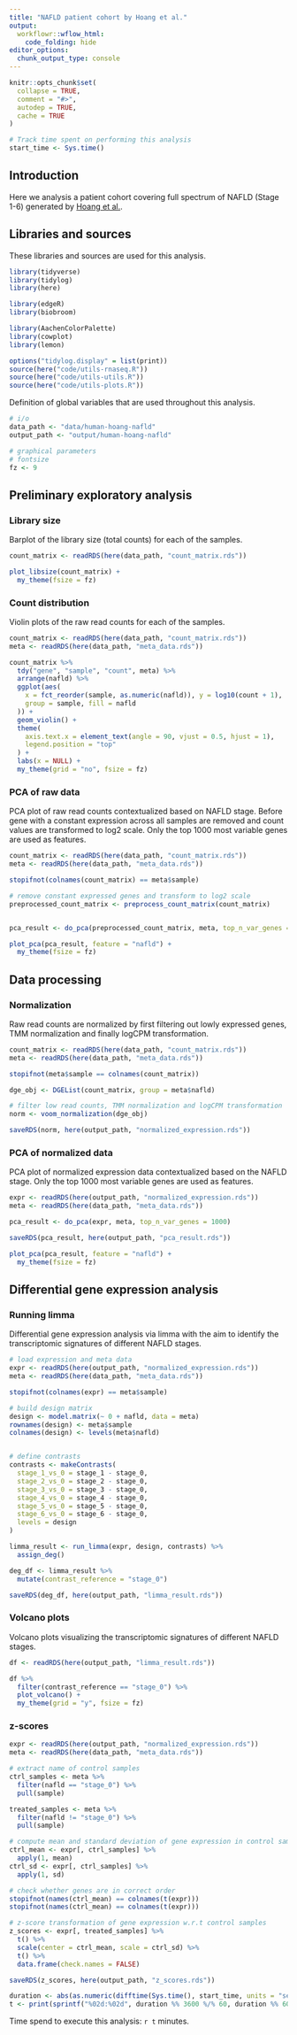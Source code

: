 ```yaml
---
title: "NAFLD patient cohort by Hoang et al."
output: 
  workflowr::wflow_html:
    code_folding: hide
editor_options:
  chunk_output_type: console
---
```


```r
knitr::opts_chunk$set(
  collapse = TRUE,
  comment = "#>",
  autodep = TRUE,
  cache = TRUE
)
```

```r
# Track time spent on performing this analysis
start_time <- Sys.time()
```

## Introduction
Here we analysis a patient cohort covering full spectrum of NAFLD (Stage 1-6) generated by [Hoang et al.](https://doi.org/10.1038/s41598-019-48746-5).

## Libraries and sources
These libraries and sources are used for this analysis.
```r
library(tidyverse)
library(tidylog)
library(here)

library(edgeR)
library(biobroom)

library(AachenColorPalette)
library(cowplot)
library(lemon)

options("tidylog.display" = list(print))
source(here("code/utils-rnaseq.R"))
source(here("code/utils-utils.R"))
source(here("code/utils-plots.R"))
```

Definition of global variables that are used throughout this analysis.
```r
# i/o
data_path <- "data/human-hoang-nafld"
output_path <- "output/human-hoang-nafld"

# graphical parameters
# fontsize
fz <- 9
```

## Preliminary exploratory analysis
### Library size
Barplot of the library size (total counts) for each of the samples.
```r
count_matrix <- readRDS(here(data_path, "count_matrix.rds"))

plot_libsize(count_matrix) +
  my_theme(fsize = fz)
```

### Count distribution
Violin plots of the raw read counts for each of the samples.
```r
count_matrix <- readRDS(here(data_path, "count_matrix.rds"))
meta <- readRDS(here(data_path, "meta_data.rds"))

count_matrix %>%
  tdy("gene", "sample", "count", meta) %>%
  arrange(nafld) %>%
  ggplot(aes(
    x = fct_reorder(sample, as.numeric(nafld)), y = log10(count + 1),
    group = sample, fill = nafld
  )) +
  geom_violin() +
  theme(
    axis.text.x = element_text(angle = 90, vjust = 0.5, hjust = 1),
    legend.position = "top"
  ) +
  labs(x = NULL) +
  my_theme(grid = "no", fsize = fz)
```

### PCA of raw data
PCA plot of raw read counts contextualized based on NAFLD stage. Before gene with a constant expression across all samples are removed and count values are transformed to log2 scale. Only the top 1000 most variable genes are used as features.
```r
count_matrix <- readRDS(here(data_path, "count_matrix.rds"))
meta <- readRDS(here(data_path, "meta_data.rds"))

stopifnot(colnames(count_matrix) == meta$sample)

# remove constant expressed genes and transform to log2 scale
preprocessed_count_matrix <- preprocess_count_matrix(count_matrix)


pca_result <- do_pca(preprocessed_count_matrix, meta, top_n_var_genes = 1000)

plot_pca(pca_result, feature = "nafld") +
  my_theme(fsize = fz)
```

## Data processing
### Normalization
Raw read counts are normalized by first filtering out lowly expressed genes, TMM normalization and finally logCPM transformation.
```r
count_matrix <- readRDS(here(data_path, "count_matrix.rds"))
meta <- readRDS(here(data_path, "meta_data.rds"))

stopifnot(meta$sample == colnames(count_matrix))

dge_obj <- DGEList(count_matrix, group = meta$nafld)

# filter low read counts, TMM normalization and logCPM transformation
norm <- voom_normalization(dge_obj)

saveRDS(norm, here(output_path, "normalized_expression.rds"))
```

### PCA of normalized data
PCA plot of normalized expression data contextualized based on the NAFLD stage. Only the top 1000 most variable genes are used as features.
```r
expr <- readRDS(here(output_path, "normalized_expression.rds"))
meta <- readRDS(here(data_path, "meta_data.rds"))

pca_result <- do_pca(expr, meta, top_n_var_genes = 1000)

saveRDS(pca_result, here(output_path, "pca_result.rds"))

plot_pca(pca_result, feature = "nafld") +
  my_theme(fsize = fz)
```

## Differential gene expression analysis
### Running limma
Differential gene expression analysis via limma with the aim to identify the transcriptomic signatures of different NAFLD stages.
```r
# load expression and meta data
expr <- readRDS(here(output_path, "normalized_expression.rds"))
meta <- readRDS(here(data_path, "meta_data.rds"))

stopifnot(colnames(expr) == meta$sample)

# build design matrix
design <- model.matrix(~ 0 + nafld, data = meta)
rownames(design) <- meta$sample
colnames(design) <- levels(meta$nafld)


# define contrasts
contrasts <- makeContrasts(
  stage_1_vs_0 = stage_1 - stage_0,
  stage_2_vs_0 = stage_2 - stage_0,
  stage_3_vs_0 = stage_3 - stage_0,
  stage_4_vs_0 = stage_4 - stage_0,
  stage_5_vs_0 = stage_5 - stage_0,
  stage_6_vs_0 = stage_6 - stage_0,
  levels = design
)

limma_result <- run_limma(expr, design, contrasts) %>%
  assign_deg()

deg_df <- limma_result %>%
  mutate(contrast_reference = "stage_0")

saveRDS(deg_df, here(output_path, "limma_result.rds"))
```

### Volcano plots
Volcano plots visualizing the transcriptomic signatures of different NAFLD stages.
```r
df <- readRDS(here(output_path, "limma_result.rds"))

df %>%
  filter(contrast_reference == "stage_0") %>%
  plot_volcano() +
  my_theme(grid = "y", fsize = fz)
```

### z-scores
```r
expr <- readRDS(here(output_path, "normalized_expression.rds"))
meta <- readRDS(here(data_path, "meta_data.rds"))

# extract name of control samples
ctrl_samples <- meta %>%
  filter(nafld == "stage_0") %>%
  pull(sample)

treated_samples <- meta %>%
  filter(nafld != "stage_0") %>%
  pull(sample)

# compute mean and standard deviation of gene expression in control sample
ctrl_mean <- expr[, ctrl_samples] %>%
  apply(1, mean)
ctrl_sd <- expr[, ctrl_samples] %>%
  apply(1, sd)

# check whether genes are in correct order
stopifnot(names(ctrl_mean) == colnames(t(expr)))
stopifnot(names(ctrl_mean) == colnames(t(expr)))

# z-score transformation of gene expression w.r.t control samples
z_scores <- expr[, treated_samples] %>%
  t() %>%
  scale(center = ctrl_mean, scale = ctrl_sd) %>%
  t() %>%
  data.frame(check.names = FALSE)

saveRDS(z_scores, here(output_path, "z_scores.rds"))
```

```r
duration <- abs(as.numeric(difftime(Sys.time(), start_time, units = "secs")))
t <- print(sprintf("%02d:%02d", duration %% 3600 %/% 60, duration %% 60 %/% 1))
```
Time spend to execute this analysis: `r t` minutes.
